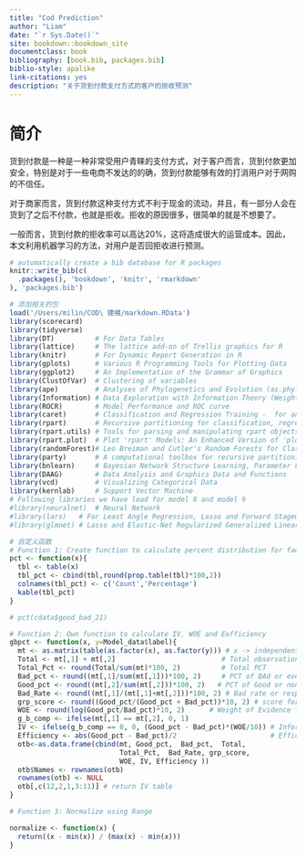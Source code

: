 ```yaml
--- 
title: "Cod Prediction"
author: "Liam"
date: "`r Sys.Date()`"
site: bookdown::bookdown_site
documentclass: book
bibliography: [book.bib, packages.bib]
biblio-style: apalike
link-citations: yes
description: "关于货到付款支付方式的客户的拒收预测"
---
```


# 简介

货到付款是一种是一种非常受用户青睐的支付方式，对于客户而言，货到付款更加安全，特别是对于一些电商不发达的的确，货到付款能够有效的打消用户对于网购的不信任。

对于商家而言，货到付款这种支付方式不利于现金的流动，并且，有一部分人会在货到了之后不付款，也就是拒收。拒收的原因很多，很简单的就是不想要了。

一般而言，货到付款的拒收率可以高达20%，这将造成很大的运营成本。因此，本文利用机器学习的方法，对用户是否回拒收进行预测。


```r
# automatically create a bib database for R packages
knitr::write_bib(c(
  .packages(), 'bookdown', 'knitr', 'rmarkdown'
), 'packages.bib')
```
```r
# 添加相关的包
load('/Users/milin/COD\ 建模/markdown.RData')
library(scorecard)
library(tidyverse)
library(DT)          # For Data Tables
library(lattice)     # The lattice add-on of Trellis graphics for R
library(knitr)       # For Dynamic Report Generation in R 
library(gplots)      # Various R Programming Tools for Plotting Data
library(ggplot2)     # An Implementation of the Grammar of Graphics 
library(ClustOfVar)  # Clustering of variables 
library(ape)         # Analyses of Phylogenetics and Evolution (as.phylo) 
library(Information) # Data Exploration with Information Theory (Weight-of-Evidence and Information Value)
library(ROCR)        # Model Performance and ROC curve
library(caret)       # Classification and Regression Training -  for any machine learning algorithms
library(rpart)       # Recursive partitioning for classification, regression and survival trees
library(rpart.utils) # Tools for parsing and manipulating rpart objects, including generating machine readable rules
library(rpart.plot)  # Plot 'rpart' Models: An Enhanced Version of 'plot.rpart'
library(randomForest)# Leo Breiman and Cutler's Random Forests for Classification and Regression 
library(party)       # A computational toolbox for recursive partitioning - Conditional inference Trees
library(bnlearn)     # Bayesian Network Structure Learning, Parameter Learning and Inference
library(DAAG)        # Data Analysis and Graphics Data and Functions
library(vcd)         # Visualizing Categorical Data
library(kernlab)     # Support Vector Machine
# Following libraries we have load for model 8 and model 9
#library(neuralnet)  # Neural Network 
#library(lars)   # For Least Angle Regression, Lasso and Forward Stagewise
#library(glmnet) # Lasso and Elastic-Net Regularized Generalized Linear Models
```

```r
# 自定义函数
# Function 1: Create function to calculate percent distribution for factors
pct <- function(x){
  tbl <- table(x)
  tbl_pct <- cbind(tbl,round(prop.table(tbl)*100,2))
  colnames(tbl_pct) <- c('Count','Percentage')
  kable(tbl_pct)
}

# pct(cdata$good_bad_21)

# Function 2: Own function to calculate IV, WOE and Eefficiency 
gbpct <- function(x, y=Model_data$label){
  mt <- as.matrix(table(as.factor(x), as.factor(y))) # x -> independent variable(vector), y->dependent variable(vector)
  Total <- mt[,1] + mt[,2]                          # Total observations
  Total_Pct <- round(Total/sum(mt)*100, 2)          # Total PCT
  Bad_pct <- round((mt[,1]/sum(mt[,1]))*100, 2)     # PCT of BAd or event or response
  Good_pct <- round((mt[,2]/sum(mt[,2]))*100, 2)   # PCT of Good or non-event
  Bad_Rate <- round((mt[,1]/(mt[,1]+mt[,2]))*100, 2) # Bad rate or response rate
  grp_score <- round((Good_pct/(Good_pct + Bad_pct))*10, 2) # score for each group
  WOE <- round(log(Good_pct/Bad_pct)*10, 2)      # Weight of Evidence for each group
  g_b_comp <- ifelse(mt[,1] == mt[,2], 0, 1)
  IV <- ifelse(g_b_comp == 0, 0, (Good_pct - Bad_pct)*(WOE/10)) # Information value for each group
  Efficiency <- abs(Good_pct - Bad_pct)/2                       # Efficiency for each group
  otb<-as.data.frame(cbind(mt, Good_pct,  Bad_pct,  Total, 
                           Total_Pct,  Bad_Rate, grp_score, 
                           WOE, IV, Efficiency ))
  otb$Names <- rownames(otb)
  rownames(otb) <- NULL
  otb[,c(12,2,1,3:11)] # return IV table
}

# Function 3: Normalize using Range

normalize <- function(x) {
  return((x - min(x)) / (max(x) - min(x)))
}
```

  
